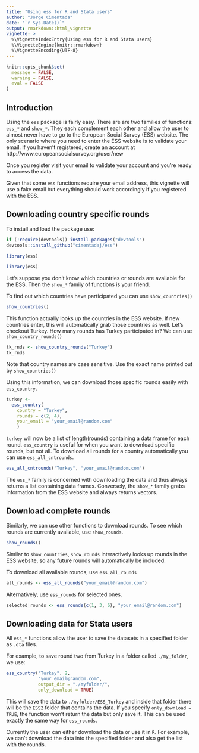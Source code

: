 ```yaml
---
title: "Using ess for R and Stata users"
author: "Jorge Cimentada"
date: "`r Sys.Date()`"
output: rmarkdown::html_vignette
vignette: >
  %\VignetteIndexEntry{Using ess for R and Stata users}
  %\VignetteEngine{knitr::rmarkdown}
  %\VignetteEncoding{UTF-8}
---
```


```r
knitr::opts_chunk$set(
  message = FALSE,
  warning = FALSE,
  eval = FALSE
)
```

## Introduction

Using the `ess` package is fairly easy. There are are two families of functions: `ess_*` and `show_*`. They each complement each other and allow the user to almost never have to go to the European Social Survey (ESS) website. The only scenario where you need to enter the ESS website is to validate your email. If you haven't registered, create an account at http://www.europeansocialsurvey.org/user/new

Once you register visit your email to validate your account and you're ready to access the data.

Given that some `ess` functions require your email address, this vignette will use a fake email but everything should work accordingly if you registered with the ESS.


## Downloading country specific rounds

To install and load the package use:
```r
if (!require(devtools)) install.packages("devtools")
devtools::install_github("cimentadaj/ess")

library(ess)
```

```r
library(ess)
```

Let's suppose you don't know which countries or rounds are available for the ESS. Then the `show_*` family of functions is your friend.

To find out which countries have participated you can use `show_countries()`

```r
show_countries()
```

This function actually looks up the countries in the ESS website. If new countries enter, this will automatically grab those countries as well. Let's checkout Turkey. How many rounds has Turkey participated in? We can use `show_country_rounds()`

```r
tk_rnds <- show_country_rounds("Turkey")
tk_rnds
```
Note that country names are case sensitive. Use the exact name printed out by `show_countries()`

Using this information, we can download those specific rounds easily with `ess_country`.

```r
turkey <-
  ess_country(
    country = "Turkey",
    rounds = c(2, 4),
    your_email = "your_email@random.com"
    )
```

`turkey` will now be a list of length(rounds) containing a data frame for each round. `ess_country` is useful for when you want to download specific rounds, but not all. To download all rounds for a country automatically you can use `ess_all_cntrounds`.

```r
ess_all_cntrounds("Turkey", "your_email@random.com")
```

The `ess_*` family is  concerned with downloading the data and thus always returns a list containing data frames. Conversely, the `show_*` family grabs information from the ESS website and always returns vectors.

## Download complete rounds

Similarly, we can use other functions to download rounds. To see which rounds are currently available, use `show_rounds`.

```r
show_rounds()
```

Similar to `show_countries`, `show_rounds` interactively looks up rounds in the ESS website, so any future rounds will automatically be included.

To download all available rounds, use `ess_all_rounds`

```r
all_rounds <- ess_all_rounds("your_email@random.com")
```

Alternatively, use `ess_rounds` for selected ones.

```r
selected_rounds <- ess_rounds(c(1, 3, 6), "your_email@random.com")
```

## Downloading data for Stata users

All `ess_*` functions allow the user to save the datasets in a specified folder as `.dta` files.

For example, to save round two from Turkey in a folder called `./my_folder`, we use:

```r
ess_country("Turkey", 2,
            "your_email@random.com",
            output_dir = "./myfolder/",
            only_download = TRUE)
```

This will save the data to `./myfolder/ESS_Turkey` and inside that folder there will be the `ESS2` folder that contains the data. If you specify `only_download = TRUE`, the function won't return the data but only save it. This can be used exactly the same way for `ess_rounds`. 

Currently the user can either download the data or use it in `R`. For example, we can't download the data into the specified folder and also get the list with the rounds.